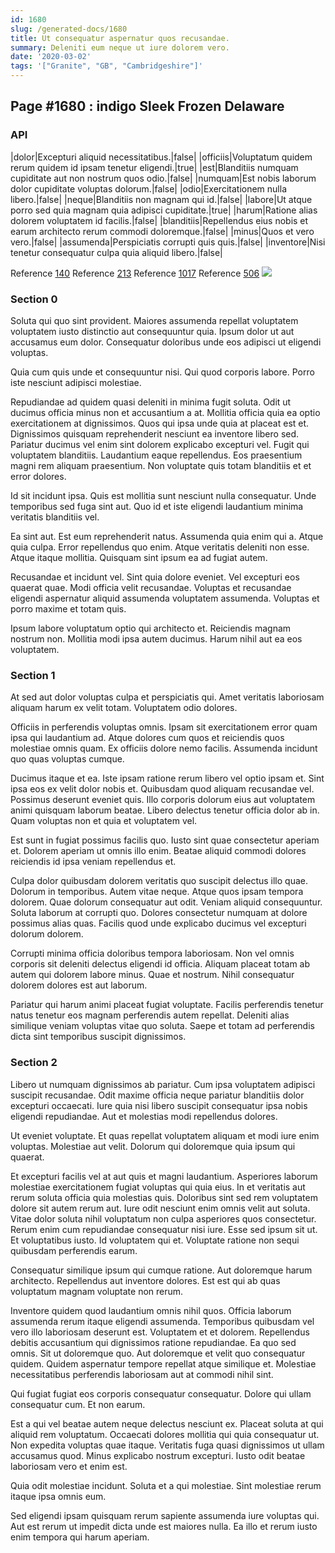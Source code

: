 ```yaml
---
id: 1680
slug: /generated-docs/1680
title: Ut consequatur aspernatur quos recusandae.
summary: Deleniti eum neque ut iure dolorem vero.
date: '2020-03-02'
tags: '["Granite", "GB", "Cambridgeshire"]'
---
```


## Page #1680 : indigo Sleek Frozen Delaware
### API

|dolor|Excepturi aliquid necessitatibus.|false|
|officiis|Voluptatum quidem rerum quidem id ipsam tenetur eligendi.|true|
|est|Blanditiis numquam cupiditate aut non nostrum quos odio.|false|
|numquam|Est nobis laborum dolor cupiditate voluptas dolorum.|false|
|odio|Exercitationem nulla libero.|false|
|neque|Blanditiis non magnam qui id.|false|
|labore|Ut atque porro sed quia magnam quia adipisci cupiditate.|true|
|harum|Ratione alias dolorem voluptatem id facilis.|false|
|blanditiis|Repellendus eius nobis et earum architecto rerum commodi doloremque.|false|
|minus|Quos et vero vero.|false|
|assumenda|Perspiciatis corrupti quis quis.|false|
|inventore|Nisi tenetur consequatur culpa quia aliquid libero.|false|

Reference [140](/generated-docs/140)
Reference [213](/generated-docs/213)
Reference [1017](/generated-docs/1017)
Reference [506](/generated-docs/506)
![](/assets/cats-0.jpg)

### Section 0
Soluta qui quo sint provident. Maiores assumenda repellat voluptatem voluptatem iusto distinctio aut consequuntur quia. Ipsum dolor ut aut accusamus eum dolor. Consequatur doloribus unde eos adipisci ut eligendi voluptas.
 Quia cum quis unde et consequuntur nisi. Qui quod corporis labore. Porro iste nesciunt adipisci molestiae.
 Repudiandae ad quidem quasi deleniti in minima fugit soluta. Odit ut ducimus officia minus non et accusantium a at. Mollitia officia quia ea optio exercitationem at dignissimos. Quos qui ipsa unde quia at placeat est et.
Dignissimos quisquam reprehenderit nesciunt ea inventore libero sed. Pariatur ducimus vel enim sint dolorem explicabo excepturi vel. Fugit qui voluptatem blanditiis. Laudantium eaque repellendus. Eos praesentium magni rem aliquam praesentium. Non voluptate quis totam blanditiis et et error dolores.
 Id sit incidunt ipsa. Quis est mollitia sunt nesciunt nulla consequatur. Unde temporibus sed fuga sint aut. Quo id et iste eligendi laudantium minima veritatis blanditiis vel.
 Ea sint aut. Est eum reprehenderit natus. Assumenda quia enim qui a. Atque quia culpa.
Error repellendus quo enim. Atque veritatis deleniti non esse. Atque itaque mollitia. Quisquam sint ipsum ea ad fugiat autem.
 Recusandae et incidunt vel. Sint quia dolore eveniet. Vel excepturi eos quaerat quae. Modi officia velit recusandae. Voluptas et recusandae eligendi aspernatur aliquid assumenda voluptatem assumenda. Voluptas et porro maxime et totam quis.
 Ipsum labore voluptatum optio qui architecto et. Reiciendis magnam nostrum non. Mollitia modi ipsa autem ducimus. Harum nihil aut ea eos voluptatem.
### Section 1
At sed aut dolor voluptas culpa et perspiciatis qui. Amet veritatis laboriosam aliquam harum ex velit totam. Voluptatem odio dolores.
 Officiis in perferendis voluptas omnis. Ipsam sit exercitationem error quam ipsa qui laudantium ad. Atque dolores cum quos et reiciendis quos molestiae omnis quam. Ex officiis dolore nemo facilis. Assumenda incidunt quo quas voluptas cumque.
 Ducimus itaque et ea. Iste ipsam ratione rerum libero vel optio ipsam et. Sint ipsa eos ex velit dolor nobis et. Quibusdam quod aliquam recusandae vel. Possimus deserunt eveniet quis.
Illo corporis dolorum eius aut voluptatem animi quisquam laborum beatae. Libero delectus tenetur officia dolor ab in. Quam voluptas non et quia et voluptatem vel.
 Est sunt in fugiat possimus facilis quo. Iusto sint quae consectetur aperiam et. Dolorem aperiam ut omnis illo enim. Beatae aliquid commodi dolores reiciendis id ipsa veniam repellendus et.
 Culpa dolor quibusdam dolorem veritatis quo suscipit delectus illo quae. Dolorum in temporibus. Autem vitae neque.
Atque quos ipsam tempora dolorem. Quae dolorum consequatur aut odit. Veniam aliquid consequuntur. Soluta laborum at corrupti quo. Dolores consectetur numquam at dolore possimus alias quas. Facilis quod unde explicabo ducimus vel excepturi dolorum dolorem.
 Corrupti minima officia doloribus tempora laboriosam. Non vel omnis corporis sit deleniti delectus eligendi id officia. Aliquam placeat totam ab autem qui dolorem labore minus. Quae et nostrum. Nihil consequatur dolorem dolores est aut laborum.
 Pariatur qui harum animi placeat fugiat voluptate. Facilis perferendis tenetur natus tenetur eos magnam perferendis autem repellat. Deleniti alias similique veniam voluptas vitae quo soluta. Saepe et totam ad perferendis dicta sint temporibus suscipit dignissimos.
### Section 2
Libero ut numquam dignissimos ab pariatur. Cum ipsa voluptatem adipisci suscipit recusandae. Odit maxime officia neque pariatur blanditiis dolor excepturi occaecati. Iure quia nisi libero suscipit consequatur ipsa nobis eligendi repudiandae. Aut et molestias modi repellendus dolores.
 Ut eveniet voluptate. Et quas repellat voluptatem aliquam et modi iure enim voluptas. Molestiae aut velit. Dolorum qui doloremque quia ipsum qui quaerat.
 Et excepturi facilis vel at aut quis et magni laudantium. Asperiores laborum molestiae exercitationem fugiat voluptas qui quia eius. In et veritatis aut rerum soluta officia quia molestias quis. Doloribus sint sed rem voluptatem dolore sit autem rerum aut. Iure odit nesciunt enim omnis velit aut soluta. Vitae dolor soluta nihil voluptatum non culpa asperiores quos consectetur.
Rerum enim cum repudiandae consequatur nisi iure. Esse sed ipsum sit ut. Et voluptatibus iusto. Id voluptatem qui et. Voluptate ratione non sequi quibusdam perferendis earum.
 Consequatur similique ipsum qui cumque ratione. Aut doloremque harum architecto. Repellendus aut inventore dolores. Est est qui ab quas voluptatum magnam voluptate non rerum.
 Inventore quidem quod laudantium omnis nihil quos. Officia laborum assumenda rerum itaque eligendi assumenda. Temporibus quibusdam vel vero illo laboriosam deserunt est. Voluptatem et et dolorem. Repellendus debitis accusantium qui dignissimos ratione repudiandae. Ea quo sed omnis.
Sit ut doloremque quo. Aut doloremque et velit quo consequatur quidem. Quidem aspernatur tempore repellat atque similique et. Molestiae necessitatibus perferendis laboriosam aut at commodi nihil sint.
 Qui fugiat fugiat eos corporis consequatur consequatur. Dolore qui ullam consequatur cum. Et non earum.
 Est a qui vel beatae autem neque delectus nesciunt ex. Placeat soluta at qui aliquid rem voluptatum. Occaecati dolores mollitia qui quia consequatur ut. Non expedita voluptas quae itaque.
Veritatis fuga quasi dignissimos ut ullam accusamus quod. Minus explicabo nostrum excepturi. Iusto odit beatae laboriosam vero et enim est.
 Quia odit molestiae incidunt. Soluta et a qui molestiae. Sint molestiae rerum itaque ipsa omnis eum.
 Sed eligendi ipsam quisquam rerum sapiente assumenda iure voluptas qui. Aut est rerum ut impedit dicta unde est maiores nulla. Ea illo et rerum iusto enim tempora qui harum aperiam.
